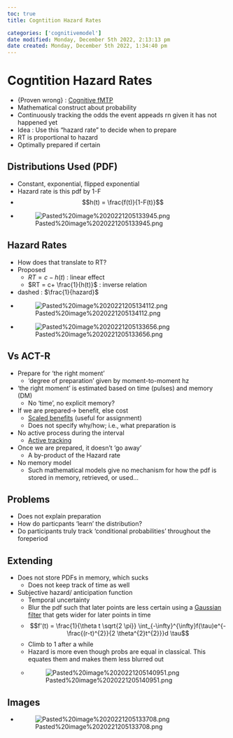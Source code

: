 ```yaml
---
toc: true
title: Cogntition Hazard Rates

categories: ['cognitivemodel']
date modified: Monday, December 5th 2022, 2:13:13 pm
date created: Monday, December 5th 2022, 1:34:40 pm
---
```


# Cogntition Hazard Rates

- {Proven wrong} : [Cognitive fMTP](Cognitive fMTP.qmd)
- Mathematical construct about probability
- Continuously tracking the odds the event appeads rn given it has not happened yet
- Idea : Use this "hazard rate" to decide when to prepare
- RT is proportional to hazard
- Optimally prepared if certain

## Distributions Used (PDF)
- Constant, exponential, flipped exponential
- Hazard rate is this pdf by 1-F
- $$h(t) = \frac{f(t)}{1-F(t)}$$
- ![Pasted%20image%2020221205133945.png](Pasted%20image%2020221205133945.png)

## Hazard Rates
- How does that translate to RT?
- Proposed
	- $RT = c- h(t)$ : linear effect
	- $RT = c+ \frac{1}{h(t)}$ : inverse relation
- dashed : $\frac{1}{hazard}$
- ![Pasted%20image%2020221205134112.png](Pasted%20image%2020221205134112.png)
- ![Pasted%20image%2020221205133656.png](Pasted%20image%2020221205133656.png)

## Vs ACT-R
 - Prepare for ‘the right moment’  
	- ‘degree of preparation’ given by moment-to-moment hz  
- ‘the right moment’ is estimated based on time (pulses) and memory (DM)  
	- No ‘time’, no explicit memory?  
- If we are prepared→ benefit, else cost  
	- [Scaled benefits](Scaled benefits.qmd) (useful for assignment)
	- Does not specify why/how; i.e., what preparation is  
- No active process during the interval  
	- [Active tracking](Active tracking.qmd)
- Once we are prepared, it doesn’t ‘go away’  
	- A by-product of the Hazard rate
- No memory model  
	- Such mathematical models give no mechanism for how the pdf is stored in memory, retrieved, or used…

## Problems
- Does not explain preparation
- How do particpants ‘learn’ the distribution?
- Do participants truly track ‘conditional probabilities’ throughout the foreperiod

## Extending
- Does not store PDFs in memory, which sucks
	- Does not keep track of time as well
- Subjective hazard/ anticipation function
	- Temporal uncertainty
	- Blur the pdf such that later points are less certain using a [Gaussian filter](Gaussian filter.qmd) that gets wider for later points in time
	- $$f'(t) = \frac{1}{\theta t \sqrt{2 \pi}} \int_{-\infty}^{\infty}f(\tau)e^{-\frac{(r-t)^{2}}{2 \theta^{2}t^{2}}}d \tau$$
	- Climb to 1 after a while
	- Hazard is more even though probs are equal in classical. This equates them and makes them less blurred out
	- ![Pasted%20image%2020221205140951.png](Pasted%20image%2020221205140951.png)

## Images
- ![Pasted%20image%2020221205133708.png](Pasted%20image%2020221205133708.png)




